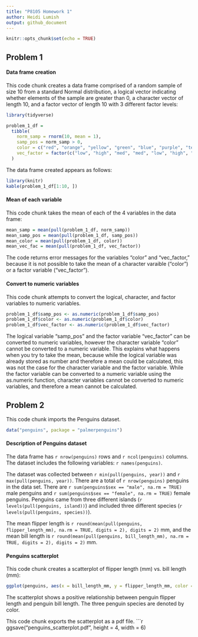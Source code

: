 ```yaml
---
title: "P8105 Homework 1"
author: Heidi Lumish
output: github_document
---
```


```r
knitr::opts_chunk$set(echo = TRUE)
```

## Problem 1

#### Data frame creation
This code chunk creates a data frame comprised of a random sample of size 10 from a standard Normal distribution, a logical vector indicating whether elements of the sample are greater than 0, a character vector of length 10, and a factor vector of length 10 with 3 different factor levels:

```r
library(tidyverse)

problem_1_df =
  tibble(
    norm_samp = rnorm(10, mean = 1),
    samp_pos = norm_samp > 0,
    color = c("red", "orange", "yellow", "green", "blue", "purple", "teal", "black", "brown", "white"),
    vec_factor = factor(c("low", "high", "med", "med", "low", "high", "low", "med", "high", "high"))
  )
```

The data frame created appears as follows:
```r
library(knitr)
kable(problem_1_df[1:10, ])
```

#### Mean of each variable
This code chunk takes the mean of each of the 4 variables in the data frame:

```r
mean_samp = mean(pull(problem_1_df, norm_samp))
mean_samp_pos = mean(pull(problem_1_df, samp_pos))
mean_color = mean(pull(problem_1_df, color))
mean_vec_fac = mean(pull(problem_1_df, vec_factor))
```
The code returns error messages for the variables "color" and "vec_factor," because it is not possible to take the mean of a character varaible ("color") or a factor variable ("vec_factor").

#### Convert to numeric variables
This code chunk attempts to convert the logical, character, and factor variables to numeric variables.

```r
problem_1_df$samp_pos <- as.numeric(problem_1_df$samp_pos)
problem_1_df$color <- as.numeric(problem_1_df$color)
problem_1_df$vec_factor <- as.numeric(problem_1_df$vec_factor)

```
The logical variable "samp_pos" and the factor variable "vec_factor" can be converted to numeric variables, however the character variable "color" cannot be converted to a numeric variable. This explains what happens when you try to take the mean, because while the logical variable was already stored as number and therefore a mean could be calculated, this was not the case for the character variable and the factor variable. While the factor variable can be converted to a numeric variable using the as.numeric function, character variables cannot be converted to numeric variables, and therefore a mean cannot be calculated.

## Problem 2

This code chunk imports the Penguins dataset.

```r
data("penguins", package = "palmerpenguins")
```

#### Description of Penguins dataset

The data frame has `r nrow(penguins)` rows and `r ncol(penguins)` columns. The dataset includes the following variables: `r names(penguins)`.

The dataset was collected between `r min(pull(penguins, year))` and `r max(pull(penguins, year))`. There are a total of `r nrow(penguins)` penguins in the data set. There are `r sum(penguins$sex == "male", na.rm = TRUE)` male penguins and `r sum(penguins$sex == "female", na.rm = TRUE)` female penguins. Penguins came from three different islands (`r levels(pull(penguins, island))`) and included three different species (`r levels(pull(penguins, species))`).

The mean flipper length is `r round(mean(pull(penguins, flipper_length_mm), na.rm = TRUE, digits = 2), digits = 2)` mm, and the mean bill length is `r round(mean(pull(penguins, bill_length_mm), na.rm = TRUE, digits = 2), digits = 2)` mm.

#### Penguins scatterplot

This code chunk creates a scatterplot of flipper length (mm) vs. bill length (mm):

```r
ggplot(penguins, aes(x = bill_length_mm, y = flipper_length_mm, color = species)) + geom_point()

```
The scatterplot shows a positive relationship between penguin flipper length and penguin bill length. The three penguin species are denoted by color.

This code chunk exports the scatterplot as a pdf file.
```r
ggsave("penguins_scatterplot.pdf", height = 4, width = 6)
